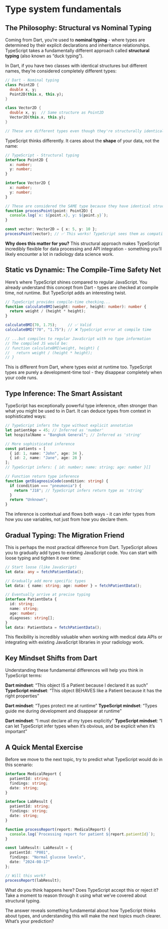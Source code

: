 # Type system fundamentals

## The Philosophy: Structural vs Nominal Typing

Coming from Dart, you're used to **nominal typing** - where types are determined by their explicit declarations and inheritance relationships. TypeScript takes a fundamentally different approach called **structural typing** (also known as "duck typing").

In Dart, if you have two classes with identical structures but different names, they're considered completely different types:

```dart
// Dart - Nominal typing
class Point2D {
  double x, y;
  Point2D(this.x, this.y);
}

class Vector2D {
  double x, y;  // Same structure as Point2D
  Vector2D(this.x, this.y);
}

// These are different types even though they're structurally identical
```

TypeScript thinks differently. It cares about the **shape** of your data, not the name:

```typescript
// TypeScript - Structural typing
interface Point2D {
  x: number;
  y: number;
}

interface Vector2D {
  x: number;
  y: number;
}

// These are considered the SAME type because they have identical structure
function processPoint(point: Point2D) {
  console.log(`x: ${point.x}, y: ${point.y}`);
}

const vector: Vector2D = { x: 5, y: 10 };
processPoint(vector); // ✅ This works! TypeScript sees them as compatible
```

**Why does this matter for you?** This structural approach makes TypeScript incredibly flexible for data processing and API integration - something you'll likely encounter a lot in radiology data science work.

## Static vs Dynamic: The Compile-Time Safety Net

Here's where TypeScript shines compared to regular JavaScript. You already understand this concept from Dart - types are checked at compile time, not runtime. But TypeScript adds an interesting twist.

```typescript
// TypeScript provides compile-time checking...
function calculateBMI(weight: number, height: number): number {
  return weight / (height * height);
}

calculateBMI(70, 1.75);     // ✅ Valid
calculateBMI("70", "1.75"); // ❌ TypeScript error at compile time

// ...but compiles to regular JavaScript with no type information
// The compiled JS would be:
// function calculateBMI(weight, height) {
//   return weight / (height * height);
// }
```

This is different from Dart, where types exist at runtime too. TypeScript types are purely a development-time tool - they disappear completely when your code runs.

## Type Inference: The Smart Assistant

TypeScript has exceptionally powerful type inference, often stronger than what you might be used to in Dart. It can deduce types from context in sophisticated ways:

```typescript
// TypeScript infers the type without explicit annotation
let patientAge = 45; // Inferred as 'number'
let hospitalName = "Bangkok General"; // Inferred as 'string'

// More sophisticated inference
const patients = [
  { id: 1, name: "John", age: 34 },
  { id: 2, name: "Jane", age: 28 }
];
// TypeScript infers: { id: number; name: string; age: number }[]

// Function return type inference
function getDiagnosisCode(condition: string) {
  if (condition === "pneumonia") {
    return "J18"; // TypeScript infers return type as 'string'
  }
  return "Unknown";
}
```

The inference is contextual and flows both ways - it can infer types from how you use variables, not just from how you declare them.

## Gradual Typing: The Migration Friend

This is perhaps the most practical difference from Dart. TypeScript allows you to gradually add types to existing JavaScript code. You can start with loose typing and tighten it over time:

```typescript
// Start loose (like JavaScript)
let data: any = fetchPatientData();

// Gradually add more specific types
let data: { name: string; age: number } = fetchPatientData();

// Eventually arrive at precise typing
interface PatientData {
  id: string;
  name: string;
  age: number;
  diagnoses: string[];
}
let data: PatientData = fetchPatientData();
```

This flexibility is incredibly valuable when working with medical data APIs or integrating with existing JavaScript libraries in your radiology work.

## Key Mindset Shifts from Dart

Understanding these fundamental differences will help you think in TypeScript terms:

**Dart mindset**: "This object IS a Patient because I declared it as such"
**TypeScript mindset**: "This object BEHAVES like a Patient because it has the right properties"

**Dart mindset**: "Types protect me at runtime"
**TypeScript mindset**: "Types guide me during development and disappear at runtime"

**Dart mindset**: "I must declare all my types explicitly"
**TypeScript mindset**: "I can let TypeScript infer types when it's obvious, and be explicit when it's important"

## A Quick Mental Exercise

Before we move to the next topic, try to predict what TypeScript would do in this scenario:

```typescript
interface MedicalReport {
  patientId: string;
  findings: string;
  date: string;
}

interface LabResult {
  patientId: string;
  findings: string;
  date: string;
}

function processReport(report: MedicalReport) {
  console.log(`Processing report for patient ${report.patientId}`);
}

const labResult: LabResult = {
  patientId: "P001",
  findings: "Normal glucose levels",
  date: "2024-08-17"
};

// Will this work?
processReport(labResult);
```

What do you think happens here? Does TypeScript accept this or reject it? Take a moment to reason through it using what we've covered about structural typing.

The answer reveals something fundamental about how TypeScript thinks about types, and understanding this will make the next topics much clearer. What's your prediction?